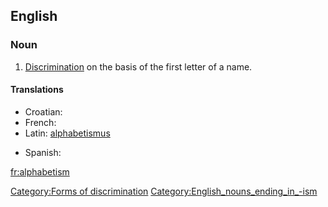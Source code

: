 {{rfv|Contradicts Wikipedia's definition (which is given in other online dictionaries and the OED); no citations to support the definition given; Latin translation is suspicious (unless this is a [[w:Recent Latin|Recent Latin]] coinage)}}
==English==
===Noun===
{{wikipedia}}
{{en-noun|-}}

#[[discrimination|Discrimination]] on the basis of the first letter of a name.

====Translations====
{{top}}
*Croatian: {{t-|hr|alfabetizam|m}}
* French: {{t+|fr|alphabétisme|m}}
*Latin: [[alphabetismus]] {{m}}
{{mid}}
* Spanish: {{t-|es|alfabetismo|m}}
{{bottom}}

[[Category:Forms of discrimination]]
[[Category:English_nouns_ending_in_-ism]]
[[fr:alphabetism]]